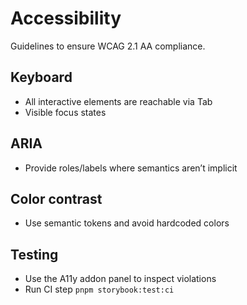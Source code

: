 
<Meta title="Foundations/Accessibility" />

# Accessibility

Guidelines to ensure WCAG 2.1 AA compliance.

## Keyboard

- All interactive elements are reachable via Tab
- Visible focus states

## ARIA

- Provide roles/labels where semantics aren’t implicit

## Color contrast

- Use semantic tokens and avoid hardcoded colors

## Testing

- Use the A11y addon panel to inspect violations
- Run CI step `pnpm storybook:test:ci`
